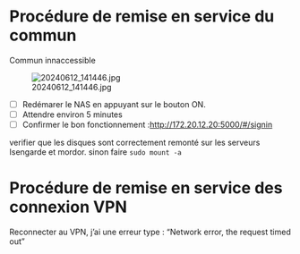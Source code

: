 # Procédure de remise en service du commun

Commun innaccessible


![20240612_141446.jpg](../../../_resources/20240612_141446.jpg)


- [ ] Redémarer le NAS en appuyant sur le bouton ON.
- [ ] Attendre environ 5 minutes
- [ ] Confirmer le bon fonctionnement :[http://172.20.12.20:5000/#/signin](http://172.20.12.20:5000/#/signin)

verifier que les disques sont correctement remonté sur les serveurs Isengarde et mordor. sinon faire `sudo mount -a`

# Procédure de remise en service des connexion VPN

Reconnecter au VPN, j'ai une erreur type : "Network error, the request timed out"